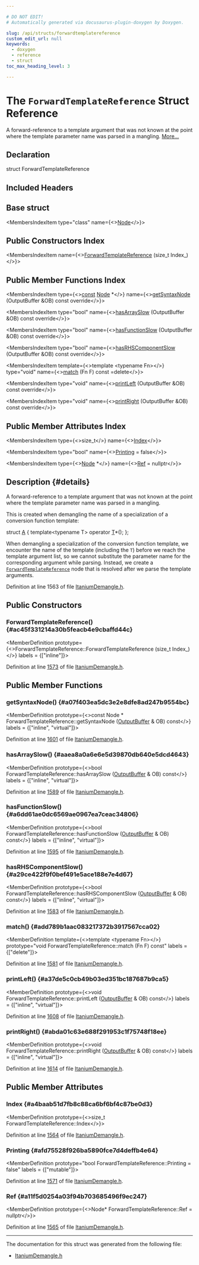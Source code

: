 ```yaml
---

# DO NOT EDIT!
# Automatically generated via docusaurus-plugin-doxygen by Doxygen.

slug: /api/structs/forwardtemplatereference
custom_edit_url: null
keywords:
  - doxygen
  - reference
  - struct
toc_max_heading_level: 3

---
```





# The `ForwardTemplateReference` Struct Reference

<DoxygenPage pluginConfig={pluginConfig}>

A forward-reference to a template argument that was not known at the point where the template parameter name was parsed in a mangling. <a href="#details">More...</a>

## Declaration

<CodeBlock>struct ForwardTemplateReference</CodeBlock>

## Included Headers

<IncludesList>
<IncludesListItem
  filePath="llvm/Demangle/ItaniumDemangle.h"
  permalink="/docs/api/files/include/include/llvm/include/llvm/demangle/itaniumdemangle-h"
  isLocal="true" />
</IncludesList>

## Base struct

<MembersIndex>

<MembersIndexItem
  type="class"
  name={<><a href="/docs/api/classes/node">Node</a></>}>
</MembersIndexItem>

</MembersIndex>

## Public Constructors Index

<MembersIndex>

<MembersIndexItem
  name={<><a href="#ac45f331214a30b5feacb4e9cbaffd44c">ForwardTemplateReference</a> (size&#95;t Index&#95;)</>}>
</MembersIndexItem>

</MembersIndex>

## Public Member Functions Index

<MembersIndex>

<MembersIndexItem
  type={<><a href="/docs/api/files/lib/lib/target/lib/target/aarch64/aarch64promoteconstant-cpp/#a90f8350fecae261c25be85d38b451bff">const</a> <a href="/docs/api/classes/node">Node</a> &#42;</>}
  name={<><a href="#a07f403ea5dc3e2e8dfe8ad247b9554bc">getSyntaxNode</a> (OutputBuffer &amp;OB) const override</>}>
</MembersIndexItem>

<MembersIndexItem
  type="bool"
  name={<><a href="#aaea8a0a6e6e5d39870db640e5dcd4643">hasArraySlow</a> (OutputBuffer &amp;OB) const override</>}>
</MembersIndexItem>

<MembersIndexItem
  type="bool"
  name={<><a href="#a6dd61ae0dc6569ae0967ea7ceac34806">hasFunctionSlow</a> (OutputBuffer &amp;OB) const override</>}>
</MembersIndexItem>

<MembersIndexItem
  type="bool"
  name={<><a href="#a29ce422f9f0bef491e5ace188e7e4d67">hasRHSComponentSlow</a> (OutputBuffer &amp;OB) const override</>}>
</MembersIndexItem>

<MembersIndexItem
  template={<>template &lt;typename Fn&gt;</>}
  type="void"
  name={<><a href="#add789b1aac083217372b3917567cca02">match</a> (Fn F) const =delete</>}>
</MembersIndexItem>

<MembersIndexItem
  type="void"
  name={<><a href="#a37de5c0cb49b03ed351bc187687b9ca5">printLeft</a> (OutputBuffer &amp;OB) const override</>}>
</MembersIndexItem>

<MembersIndexItem
  type="void"
  name={<><a href="#abda01c63e688f291953c1f75748f18ee">printRight</a> (OutputBuffer &amp;OB) const override</>}>
</MembersIndexItem>

</MembersIndex>

## Public Member Attributes Index

<MembersIndex>

<MembersIndexItem
  type={<>size&#95;t</>}
  name={<><a href="#a4baab51d7fb8c88ca6bf6bf4c87be0d3">Index</a></>}>
</MembersIndexItem>

<MembersIndexItem
  type="bool"
  name={<><a href="#afd75528f926ba5890fce7d4deffb4e64">Printing</a> = false</>}>
</MembersIndexItem>

<MembersIndexItem
  type={<><a href="/docs/api/classes/node">Node</a> &#42;</>}
  name={<><a href="#a11f5d0254a03f94b703685496f9ec247">Ref</a> = nullptr</>}>
</MembersIndexItem>

</MembersIndex>

## Description {#details}

A forward-reference to a template argument that was not known at the point where the template parameter name was parsed in a mangling.

This is created when demangling the name of a specialization of a conversion function template:


<ProgramListing>

<CodeLine><span class="doxyHighlightKeyword">struct </span><span class="doxyHighlight"><a href="/docs/api/files/lib/lib/ir/builtingcs-cpp/#a2e38c85003a042421cde1647632d0b72">A</a> &#123;</span></CodeLine>
<CodeLine><span class="doxyHighlight">  </span><span class="doxyHighlightKeyword">template</span><span class="doxyHighlight">&lt;</span><span class="doxyHighlightKeyword">typename</span><span class="doxyHighlight"> T&gt; </span><span class="doxyHighlightKeyword">operator</span><span class="doxyHighlight"> <a href="/docs/api/files/lib/lib/target/lib/target/mips/mips16isellowering-cpp/#a0acb682b8260ab1c60b918599864e2e5">T</a>&#42;();</span></CodeLine>
<CodeLine><span class="doxyHighlight">&#125;;</span></CodeLine>

</ProgramListing>


When demangling a specialization of the conversion function template, we encounter the name of the template (including the <code>T</code>) before we reach the template argument list, so we cannot substitute the parameter name for the corresponding argument while parsing. Instead, we create a <code><a href="/docs/api/structs/forwardtemplatereference">ForwardTemplateReference</a></code> node that is resolved after we parse the template arguments.

Definition at line 1563 of file <a href="/docs/api/files/include/include/llvm/include/llvm/demangle/itaniumdemangle-h">ItaniumDemangle.h</a>.

<SectionDefinition>

## Public Constructors

### ForwardTemplateReference() {#ac45f331214a30b5feacb4e9cbaffd44c}

<MemberDefinition
  prototype={<>ForwardTemplateReference::ForwardTemplateReference (size&#95;t Index_)</>}
  labels = {["inline"]}>

Definition at line <a href="/docs/api/files/include/include/llvm/include/llvm/demangle/itaniumdemangle-h/#l01573">1573</a> of file <a href="/docs/api/files/include/include/llvm/include/llvm/demangle/itaniumdemangle-h">ItaniumDemangle.h</a>.
</MemberDefinition>

</SectionDefinition>

<SectionDefinition>

## Public Member Functions

### getSyntaxNode() {#a07f403ea5dc3e2e8dfe8ad247b9554bc}

<MemberDefinition
  prototype={<>const Node &#42; ForwardTemplateReference::getSyntaxNode (<a href="/docs/api/classes/outputbuffer">OutputBuffer</a> &amp; OB) const</>}
  labels = {["inline", "virtual"]}>

Definition at line <a href="/docs/api/files/include/include/llvm/include/llvm/demangle/itaniumdemangle-h/#l01601">1601</a> of file <a href="/docs/api/files/include/include/llvm/include/llvm/demangle/itaniumdemangle-h">ItaniumDemangle.h</a>.
</MemberDefinition>

### hasArraySlow() {#aaea8a0a6e6e5d39870db640e5dcd4643}

<MemberDefinition
  prototype={<>bool ForwardTemplateReference::hasArraySlow (<a href="/docs/api/classes/outputbuffer">OutputBuffer</a> &amp; OB) const</>}
  labels = {["inline", "virtual"]}>

Definition at line <a href="/docs/api/files/include/include/llvm/include/llvm/demangle/itaniumdemangle-h/#l01589">1589</a> of file <a href="/docs/api/files/include/include/llvm/include/llvm/demangle/itaniumdemangle-h">ItaniumDemangle.h</a>.
</MemberDefinition>

### hasFunctionSlow() {#a6dd61ae0dc6569ae0967ea7ceac34806}

<MemberDefinition
  prototype={<>bool ForwardTemplateReference::hasFunctionSlow (<a href="/docs/api/classes/outputbuffer">OutputBuffer</a> &amp; OB) const</>}
  labels = {["inline", "virtual"]}>

Definition at line <a href="/docs/api/files/include/include/llvm/include/llvm/demangle/itaniumdemangle-h/#l01595">1595</a> of file <a href="/docs/api/files/include/include/llvm/include/llvm/demangle/itaniumdemangle-h">ItaniumDemangle.h</a>.
</MemberDefinition>

### hasRHSComponentSlow() {#a29ce422f9f0bef491e5ace188e7e4d67}

<MemberDefinition
  prototype={<>bool ForwardTemplateReference::hasRHSComponentSlow (<a href="/docs/api/classes/outputbuffer">OutputBuffer</a> &amp; OB) const</>}
  labels = {["inline", "virtual"]}>

Definition at line <a href="/docs/api/files/include/include/llvm/include/llvm/demangle/itaniumdemangle-h/#l01583">1583</a> of file <a href="/docs/api/files/include/include/llvm/include/llvm/demangle/itaniumdemangle-h">ItaniumDemangle.h</a>.
</MemberDefinition>

### match() {#add789b1aac083217372b3917567cca02}

<MemberDefinition
  template={<>template &lt;typename Fn&gt;</>}
  prototype="void ForwardTemplateReference::match (Fn F) const"
  labels = {["delete"]}>

Definition at line <a href="/docs/api/files/include/include/llvm/include/llvm/demangle/itaniumdemangle-h/#l01581">1581</a> of file <a href="/docs/api/files/include/include/llvm/include/llvm/demangle/itaniumdemangle-h">ItaniumDemangle.h</a>.
</MemberDefinition>

### printLeft() {#a37de5c0cb49b03ed351bc187687b9ca5}

<MemberDefinition
  prototype={<>void ForwardTemplateReference::printLeft (<a href="/docs/api/classes/outputbuffer">OutputBuffer</a> &amp; OB) const</>}
  labels = {["inline", "virtual"]}>

Definition at line <a href="/docs/api/files/include/include/llvm/include/llvm/demangle/itaniumdemangle-h/#l01608">1608</a> of file <a href="/docs/api/files/include/include/llvm/include/llvm/demangle/itaniumdemangle-h">ItaniumDemangle.h</a>.
</MemberDefinition>

### printRight() {#abda01c63e688f291953c1f75748f18ee}

<MemberDefinition
  prototype={<>void ForwardTemplateReference::printRight (<a href="/docs/api/classes/outputbuffer">OutputBuffer</a> &amp; OB) const</>}
  labels = {["inline", "virtual"]}>

Definition at line <a href="/docs/api/files/include/include/llvm/include/llvm/demangle/itaniumdemangle-h/#l01614">1614</a> of file <a href="/docs/api/files/include/include/llvm/include/llvm/demangle/itaniumdemangle-h">ItaniumDemangle.h</a>.
</MemberDefinition>

</SectionDefinition>

<SectionDefinition>

## Public Member Attributes

### Index {#a4baab51d7fb8c88ca6bf6bf4c87be0d3}

<MemberDefinition
  prototype={<>size&#95;t ForwardTemplateReference::Index</>}>

Definition at line <a href="/docs/api/files/include/include/llvm/include/llvm/demangle/itaniumdemangle-h/#l01564">1564</a> of file <a href="/docs/api/files/include/include/llvm/include/llvm/demangle/itaniumdemangle-h">ItaniumDemangle.h</a>.
</MemberDefinition>

### Printing {#afd75528f926ba5890fce7d4deffb4e64}

<MemberDefinition
  prototype="bool ForwardTemplateReference::Printing = false"
  labels = {["mutable"]}>

Definition at line <a href="/docs/api/files/include/include/llvm/include/llvm/demangle/itaniumdemangle-h/#l01571">1571</a> of file <a href="/docs/api/files/include/include/llvm/include/llvm/demangle/itaniumdemangle-h">ItaniumDemangle.h</a>.
</MemberDefinition>

### Ref {#a11f5d0254a03f94b703685496f9ec247}

<MemberDefinition
  prototype={<>Node&#42; ForwardTemplateReference::Ref = nullptr</>}>

Definition at line <a href="/docs/api/files/include/include/llvm/include/llvm/demangle/itaniumdemangle-h/#l01565">1565</a> of file <a href="/docs/api/files/include/include/llvm/include/llvm/demangle/itaniumdemangle-h">ItaniumDemangle.h</a>.
</MemberDefinition>

</SectionDefinition>

<hr/>

The documentation for this struct was generated from the following file:

<ul>
<li><a href="/docs/api/files/include/include/llvm/include/llvm/demangle/itaniumdemangle-h">ItaniumDemangle.h</a></li>
</ul>

</DoxygenPage>

